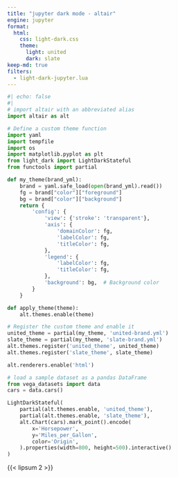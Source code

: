```yaml
---
title: "jupyter dark mode - altair"
engine: jupyter
format:
  html:
    css: light-dark.css
    theme:
      light: united
      dark: slate
keep-md: true
filters:
  - light-dark-jupyter.lua
---
```


```python
#| echo: false
#|
# import altair with an abbreviated alias
import altair as alt

# Define a custom theme function
import yaml
import tempfile
import os
import matplotlib.pyplot as plt
from light_dark import LightDarkStateful
from functools import partial

def my_theme(brand_yml):
    brand = yaml.safe_load(open(brand_yml).read())
    fg = brand["color"]["foreground"]
    bg = brand["color"]["background"]
    return {
        'config': {
            'view': {'stroke': 'transparent'},
            'axis': {
                'domainColor': fg,
                'labelColor': fg,
                'titleColor': fg,
            },
            'legend': {
                'labelColor': fg,
                'titleColor': fg,
            },
            'background': bg,  # Background color
        }
    }

def apply_theme(theme):
    alt.themes.enable(theme)

# Register the custom theme and enable it
united_theme = partial(my_theme, 'united-brand.yml')
slate_theme = partial(my_theme, 'slate-brand.yml')
alt.themes.register('united_theme', united_theme)
alt.themes.register('slate_theme', slate_theme)

alt.renderers.enable('html')

# load a sample dataset as a pandas DataFrame
from vega_datasets import data
cars = data.cars()

LightDarkStateful(
    partial(alt.themes.enable, 'united_theme'),
    partial(alt.themes.enable, 'slate_theme'),
    alt.Chart(cars).mark_point().encode(
        x='Horsepower',
        y='Miles_per_Gallon',
        color='Origin',
    ).properties(width=800, height=500).interactive()
)
```

{{< lipsum 2 >}}